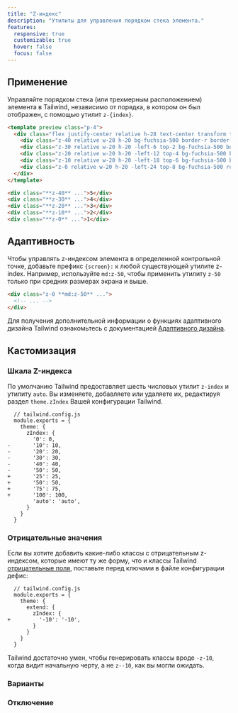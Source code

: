 ```yaml
---
title: "Z-индекс"
description: "Утилиты для управления порядком стека элемента."
features:
  responsive: true
  customizable: true
  hover: false
  focus: false
---
```




## Применение

Управляйте порядком стека (или трехмерным расположением) элемента в Tailwind, независимо от порядка, в котором он был отображен, с помощью утилит `z-{index}`.

```html fuchsia
<template preview class="p-4">
  <div class="flex justify-center relative h-28 text-center transform translate-x-12">
    <div class="z-40 relative w-20 h-20 bg-fuchsia-500 border-r border-opacity-50 border-fuchsia-600 rounded-md shadow-md flex justify-center items-center text-white text-2xl font-extrabold">5</div>
    <div class="z-30 relative w-20 h-20 -left-6 top-2 bg-fuchsia-500 border-r border-opacity-50 border-fuchsia-600 rounded-md shadow-md flex justify-center items-center text-white text-2xl font-extrabold">4</div>
    <div class="z-20 relative w-20 h-20 -left-12 top-4 bg-fuchsia-500 border-r border-opacity-50 border-fuchsia-600 rounded-md shadow-md flex justify-center items-center text-white text-2xl font-extrabold">3</div>
    <div class="z-10 relative w-20 h-20 -left-18 top-6 bg-fuchsia-500 border-r border-opacity-50 border-fuchsia-600 rounded-md shadow-md flex justify-center items-center text-white text-2xl font-extrabold">2</div>
    <div class="z-0 relative w-20 h-20 -left-24 top-8 bg-fuchsia-500 rounded-md shadow-md flex justify-center items-center text-white text-2xl font-extrabold">1</div>
  </div>
</template>

<div class="**z-40** ...">5</div>
<div class="**z-30** ...">4</div>
<div class="**z-20** ...">3</div>
<div class="**z-10** ...">2</div>
<div class="**z-0** ...">1</div>
```

## Адаптивность

Чтобы управлять z-индексом элемента в определенной контрольной точке, добавьте префикс `{screen}:` к любой существующей утилите z-index. Например, используйте `md:z-50`, чтобы применить утилиту `z-50` только при средних размерах экрана и выше.

```html
<div class="z-0 **md:z-50** ...">
  <!-- ... -->
</div>
```

Для получения дополнительной информации о функциях адаптивного дизайна Tailwind ознакомьтесь с документацией [Адаптивного дизайна](/docs/responsive-design).

## Кастомизация

### Шкала Z-индекса

По умолчанию Tailwind предоставляет шесть числовых утилит `z-index` и утилиту `auto`. Вы изменяете, добавляете или удаляете их, редактируя раздел `theme.zIndex` Вашей конфигурации Tailwind.

```diff-js
  // tailwind.config.js
  module.exports = {
    theme: {
      zIndex: {
        '0': 0,
-       '10': 10,
-       '20': 20,
-       '30': 30,
-       '40': 40,
-       '50': 50,
+       '25': 25,
+       '50': 50,
+       '75': 75,
+       '100': 100,
        'auto': 'auto',
      }
    }
  }
```

### Отрицательные значения

Если вы хотите добавить какие-либо классы с отрицательным z-индексом, которые имеют ту же форму, что и классы Tailwind [отрицательные поля](/docs/margin#negative-margins), поставьте перед ключами в файле конфигурации дефис:

```diff-js
  // tailwind.config.js
  module.exports = {
    theme: {
      extend: {
        zIndex: {
+         '-10': '-10',
        }
      }
    }
  }
```

Tailwind достаточно умен, чтобы генерировать классы вроде `-z-10`, когда видит начальную черту, а не `z--10`, как вы могли ожидать.

### Варианты

<Variants plugin="zIndex" name="z-index" />

### Отключение

<Disabling plugin="zIndex" name="z-index" />

